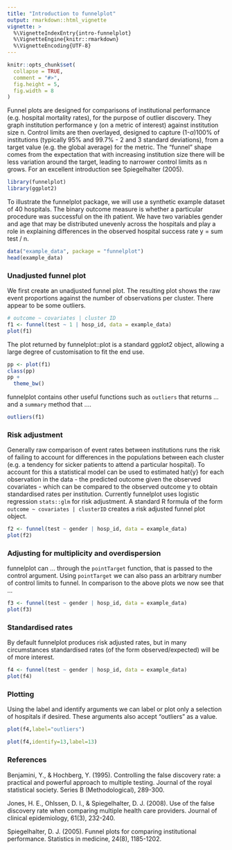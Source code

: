 ```yaml
---
title: "Introduction to funnelplot"
output: rmarkdown::html_vignette
vignette: >
  %\VignetteIndexEntry{intro-funnelplot}
  %\VignetteEngine{knitr::rmarkdown}
  %\VignetteEncoding{UTF-8}
---
```


```r
knitr::opts_chunk$set(
  collapse = TRUE,
  comment = "#>",
  fig.height = 5,
  fig.width = 8
)
```

Funnel plots are designed for comparisons of institutional performance (e.g. hospital mortality rates), for the purpose of outlier discovery. They graph institution performance y (on a metric of interest) against institution size n. Control limits are then overlayed, designed to capture (1-$\alpha$)100% of institutions (typically 95% and 99.7% - 2 and 3 standard deviations), from a target value (e.g. the global average) for the metric. The "funnel" shape comes from the expectation that with increasing institution size there will be less variation around the target, leading to narrower control limits as n grows. For an excellent introduction see Spiegelhalter (2005).

```r
library(funnelplot)
library(ggplot2)
```

To illustrate the funnelplot package, we will use a synthetic example dataset of 40 hospitals. The binary outcome measure is whether a particular procedure was successful on the ith patient. We have two variables gender and age that may be distributed unevenly across the hospitals and play a role in explaining differences in the observed hospital success rate y = sum test / n.

```r
data("example_data", package = "funnelplot")
head(example_data)
```

### Unadjusted funnel plot 

We first create an unadjusted funnel plot. The resulting plot shows the raw event proportions against the number of observations per cluster. There appear to be some outliers.

```r
# outcome ~ covariates | cluster ID
f1 <- funnel(test ~ 1 | hosp_id, data = example_data)
plot(f1)
```

The plot returned by funnelplot::plot is a standard ggplot2 object, allowing a large degree of customisation to fit the end use.  

```r
pp <- plot(f1)
class(pp)
pp +
  theme_bw()
```

funnelplot contains other useful functions such as `outliers` that returns ... and a `summary` method that ....

```r
outliers(f1)
```

### Risk adjustment 

Generally raw comparison of event rates between institutions runs the risk of failing to account for differences in the populations between each cluster (e.g. a tendency for sicker patients to attend a particular hospital). To account for this a statistical model can be used to estimated hat{y} for each observation in the data - the predicted outcome given the observed covariates - which can be compared to the observed outcome y to obtain standardised rates per institution. Currently funnelplot uses logistic regression `stats::glm` for risk adjustment. A standard R formula of the form `outcome ~ covariates | clusterID` creates a risk adjusted funnel plot object. 

```r
f2 <- funnel(test ~ gender | hosp_id, data = example_data)
plot(f2)
```

### Adjusting for multiplicity and overdispersion

funnelplot can ... through the `pointTarget` function, that is passed to the control argument. Using `pointTarget` we can also pass an arbitrary number of control limits to funnel. In comparison to the above plots we now see that ... 

```r
f3 <- funnel(test ~ gender | hosp_id, data = example_data)
plot(f3)
```

### Standardised rates

By default funnelplot produces risk adjusted rates, but in many circumstances standardised rates (of the form observed/expected) will be of more interest.

```r
f4 <- funnel(test ~ gender | hosp_id, data = example_data)
plot(f4)
```

### Plotting

Using the label and identify arguments we can label or plot only a selection of hospitals if desired. These arguments also accept "outliers" as a value. 

```r
plot(f4,label="outliers")
```

```r
plot(f4,identify=13,label=13)
```


### References

Benjamini, Y., & Hochberg, Y. (1995). Controlling the false discovery rate: a practical and powerful approach to multiple testing. Journal of the royal statistical society. Series B (Methodological), 289-300.

Jones, H. E., Ohlssen, D. I., & Spiegelhalter, D. J. (2008). Use of the false discovery rate when comparing multiple health care providers. Journal of clinical epidemiology, 61(3), 232-240.

Spiegelhalter, D. J. (2005). Funnel plots for comparing institutional performance. Statistics in medicine, 24(8), 1185-1202.
